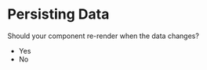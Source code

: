 
# Persisting Data

Should your component re-render when the data changes?

- <Link to="data/re-render">Yes</Link>
- <Link to="data/no-re-render">No</Link>
